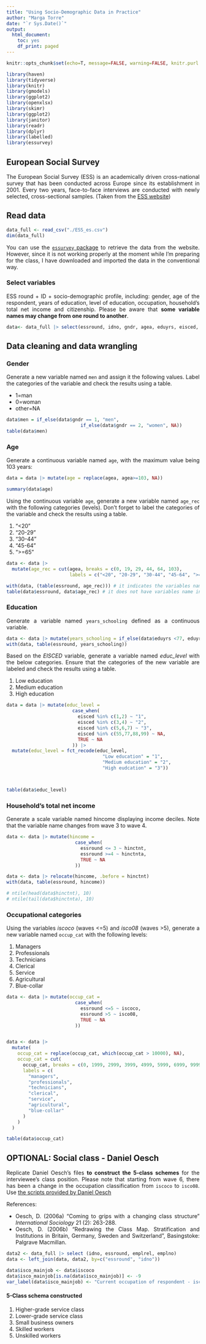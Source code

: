 ```yaml
---
title: "Using Socio-Demographic Data in Practice"
author: "Marga Torre"
date: "`r Sys.Date()`"
output:
  html_document:
    toc: yes
    df_print: paged
---
```


<style>
body {
text-align: justify}
</style> 


```r
knitr::opts_chunk$set(echo=T, message=FALSE, warning=FALSE, knitr.purl.inline = TRUE)
```

```r
library(haven)
library(tidyverse)
library(knitr)
library(gmodels)
library(ggplot2)
library(openxlsx)
library(skimr)
library(ggplot2)
library(janitor)
library(readr)
library(dplyr)
library(labelled)
library(essurvey)
```

## European Social Survey
The European Social Survey (ESS) is an academically driven cross-national survey that has been conducted across Europe since its establishment in 2001. Every two years, face-to-face interviews are conducted with newly selected, cross-sectional samples. (Taken from the [ESS website](http://www.europeansocialsurvey.org/about-ess))


## Read data
```r
data_full <- read_csv("./ESS_es.csv")
dim(data_full)
```

You can use the [`essurvey` package](https://cran.r-project.org/web/packages/essurvey/index.html) to retrieve the data from the website. However, since it is not working properly at the moment while I'm preparing for the class, I have downloaded and imported the data in the conventional way.


### Select variables
ESS round + ID + socio-demographic profile, including: gender, age of the respondent, years of education, level of education, occupation, household's total net income and citizenship. Please be aware that __some variable names may change from one round to another__.

```r
data<- data_full |> select(essround, idno, gndr, agea, eduyrs, eisced, iscoco, isco08, hinctnt, hinctnta)
```

## Data cleaning and data wrangling 
### Gender

Generate a new variable named `men` and assign it the following values. Label the categories of the variable  and check the results using a table.

-   1=man
-   0=woman
-   other=NA

```r
data$men = if_else(data$gndr == 1, "men", 
                           if_else(data$gndr == 2, "women", NA))
table(data$men)
```

### Age

Generate a continuous variable named `age`, with the maximum value being 103 years:

```r
data = data |> mutate(age = replace(agea, agea>=103, NA))

summary(data$age)
```

Using the continuous variable `age`, generate a new variable named `age_rec` with the following categories (levels). Don't forget to label the categories of the variable and check the results using a table.

1.  "<20"
2.  "20-29"
3.  "30-44"
4.  "45-64"
5.  ">=65" 

```r
data <- data |> 
  mutate(age_rec = cut(agea, breaks = c(0, 19, 29, 44, 64, 103),
                       labels = c("<20", "20-29", "30-44", "45-64", ">=65")))

with(data, (table(essround, age_rec))) # it indicates the variables name in the table
table(data$essround, data$age_rec) # it does not have variables name in the table
```

### Education
Generate a variable named `years_schooling` defined as a continuous variable. 

```r
data <- data |> mutate(years_schooling = if_else(data$eduyrs <77, eduyrs, NA))
with(data, table(essround, years_schooling))
```

Based on the _EISCED_ variable, generate a variable named _educ_level_ with the below categories. Ensure that the categories of the new variable are labeled  and check the results using a table.

1.  Low education
2.  Medium education
3.  High education

```r
data = data |> mutate(educ_level = 
                        case_when(
                          eisced %in% c(1,2) ~ "1",
                          eisced %in% c(3,4) ~ "2",
                          eisced %in% c(5,6,7) ~ "3",
                          eisced %in% c(55,77,88,99) ~ NA,
                          TRUE ~ NA
                        )) |> 
  mutate(educ_level = fct_recode(educ_level,
                                   "Low education" = "1",
                                   "Medium education" = "2",
                                   "High eudcation" = "3"))



table(data$educ_level)
```


### Household's total net income
Generate a scale variable named hincome displaying income deciles. Note that the variable name changes from wave 3 to wave 4.

```r
data <- data |> mutate(hincome = 
                         case_when(
                           essround <= 3 ~ hinctnt,
                           essround >=4 ~ hinctnta,
                           TRUE ~ NA
                         ))

data <- data |> relocate(hincome, .before = hinctnt)
with(data, table(essround, hincome))

# ntile(head(data$hinctnt), 10)
# ntile(tail(data$hinctnta), 10)
```


### Occupational categories
Using the variables _iscoco_ (waves <=5) and _isco08_ (waves >5), generate a new variable named `occup_cat` with the following levels:

1.    Managers
2.    Professionals
3.    Technicians
4.    Clerical
5.    Service
6.    Agricultural
7.    Blue-collar


```r
data <- data |> mutate(occup_cat = 
                         case_when(
                           essround <=5 ~ iscoco,
                           essround >5 ~ isco08,
                           TRUE ~ NA
                         ))


data <- data |> 
  mutate(
    occup_cat = replace(occup_cat, which(occup_cat > 10000), NA),
    occup_cat = cut(
      occup_cat, breaks = c(0, 1999, 2999, 3999, 4999, 5999, 6999, 9999),
      labels = c(
        "managers",
        "professionals",
        "technicians",
        "clerical",
        "service",
        "agricultural",
        "blue-collar"
      )
    )
  )

table(data$occup_cat)
```


## OPTIONAL: Social class - Daniel Oesch 

Replicate Daniel Oesch's files __to construct the 5-class schemes__ for the interviewee's class position. Please note that starting from wave 6, there has been a change in the occupation classification from `iscoco` to `isco08`. Use [the scripts provided by Daniel Oesch](https://people.unil.ch/danieloesch/scripts/)

References:

-   Oesch, D. (2006a) "Coming to grips with a changing class structure" _International Sociology_ 21 (2): 263-288.
-   Oesch, D. (2006b) "Redrawing the Class Map. Stratification and Institutions in Britain, Germany, Sweden and Switzerland", Basingstoke: Palgrave Macmillan.

```r
data2 <- data_full |> select (idno, essround, emplrel, emplno) 
data <- left_join(data, data2, by=c("essround", "idno"))

data$isco_mainjob <- data$iscoco
data$isco_mainjob[is.na(data$isco_mainjob)] <- -9
var_label(data$isco_mainjob) <- "Current occupation of respondent - isco88 4-digit"
```



#### 5-Class schema constructed

1.    Higher-grade service class
2.    Lower-grade service class
3.    Small business owners
4.    Skilled workers
5.    Unskilled workers

